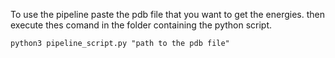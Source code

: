 To use the pipeline paste the pdb file that you want to get the energies.
then execute thes comand in the folder containing the python script.
```
python3 pipeline_script.py "path to the pdb file"
```
